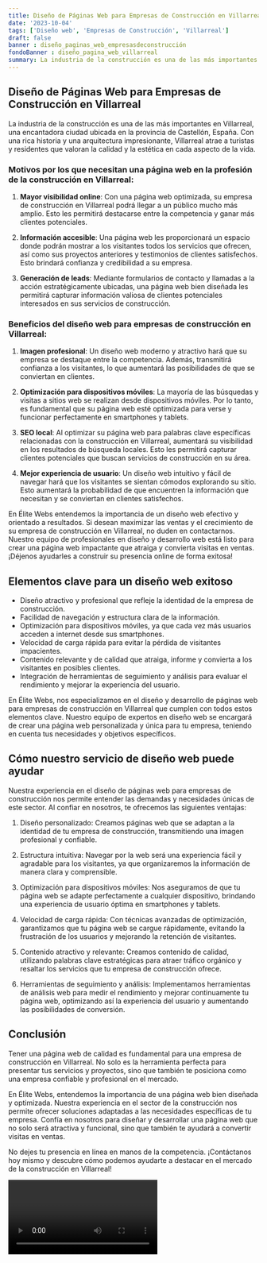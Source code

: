 ```yaml
---
title: Diseño de Páginas Web para Empresas de Construcción en Villarreal
date: '2023-10-04'
tags: ['Diseño web', 'Empresas de Construcción', 'Villarreal']
draft: false
banner : diseño_paginas_web_empresasdeconstrucción
fondoBanner : diseño_pagina_web_villarreal
summary: La industria de la construcción es una de las más importantes en Villarreal, una encantadora ciudad ubicada en la provincia de Castellón, España. Con una rica historia y una arquitectura impresionante, Villarreal atrae a turistas y residentes que valoran la calidad y la estética en cada aspecto de la vida.
---
```


## Diseño de Páginas Web para Empresas de Construcción en Villarreal

La industria de la construcción es una de las más importantes en Villarreal, una encantadora ciudad ubicada en la provincia de Castellón, España. Con una rica historia y una arquitectura impresionante, Villarreal atrae a turistas y residentes que valoran la calidad y la estética en cada aspecto de la vida.

### Motivos por los que necesitan una página web en la profesión de la construcción en Villarreal:

1. **Mayor visibilidad online**: Con una página web optimizada, su empresa de construcción en Villarreal podrá llegar a un público mucho más amplio. Esto les permitirá destacarse entre la competencia y ganar más clientes potenciales.

2. **Información accesible**: Una página web les proporcionará un espacio donde podrán mostrar a los visitantes todos los servicios que ofrecen, así como sus proyectos anteriores y testimonios de clientes satisfechos. Esto brindará confianza y credibilidad a su empresa.

3. **Generación de leads**: Mediante formularios de contacto y llamadas a la acción estratégicamente ubicadas, una página web bien diseñada les permitirá capturar información valiosa de clientes potenciales interesados en sus servicios de construcción.

### Beneficios del diseño web para empresas de construcción en Villarreal:

1. **Imagen profesional**: Un diseño web moderno y atractivo hará que su empresa se destaque entre la competencia. Además, transmitirá confianza a los visitantes, lo que aumentará las posibilidades de que se conviertan en clientes.

2. **Optimización para dispositivos móviles**: La mayoría de las búsquedas y visitas a sitios web se realizan desde dispositivos móviles. Por lo tanto, es fundamental que su página web esté optimizada para verse y funcionar perfectamente en smartphones y tablets.

3. **SEO local**: Al optimizar su página web para palabras clave específicas relacionadas con la construcción en Villarreal, aumentará su visibilidad en los resultados de búsqueda locales. Esto les permitirá capturar clientes potenciales que buscan servicios de construcción en su área.

4. **Mejor experiencia de usuario**: Un diseño web intuitivo y fácil de navegar hará que los visitantes se sientan cómodos explorando su sitio. Esto aumentará la probabilidad de que encuentren la información que necesitan y se conviertan en clientes satisfechos.

En Élite Webs entendemos la importancia de un diseño web efectivo y orientado a resultados. Si desean maximizar las ventas y el crecimiento de su empresa de construcción en Villarreal, no duden en contactarnos. Nuestro equipo de profesionales en diseño y desarrollo web está listo para crear una página web impactante que atraiga y convierta visitas en ventas. ¡Déjenos ayudarles a construir su presencia online de forma exitosa!

<GifSeo />

<Cta />

## Elementos clave para un diseño web exitoso

- Diseño atractivo y profesional que refleje la identidad de la empresa de construcción.
- Facilidad de navegación y estructura clara de la información.
- Optimización para dispositivos móviles, ya que cada vez más usuarios acceden a internet desde sus smartphones.
- Velocidad de carga rápida para evitar la pérdida de visitantes impacientes.
- Contenido relevante y de calidad que atraiga, informe y convierta a los visitantes en posibles clientes.
- Integración de herramientas de seguimiento y análisis para evaluar el rendimiento y mejorar la experiencia del usuario.

En Élite Webs, nos especializamos en el diseño y desarrollo de páginas web para empresas de construcción en Villarreal que cumplen con todos estos elementos clave. Nuestro equipo de expertos en diseño web se encargará de crear una página web personalizada y única para tu empresa, teniendo en cuenta tus necesidades y objetivos específicos.

## Cómo nuestro servicio de diseño web puede ayudar

Nuestra experiencia en el diseño de páginas web para empresas de construcción nos permite entender las demandas y necesidades únicas de este sector. Al confiar en nosotros, te ofrecemos las siguientes ventajas:

1. Diseño personalizado: Creamos páginas web que se adaptan a la identidad de tu empresa de construcción, transmitiendo una imagen profesional y confiable.

2. Estructura intuitiva: Navegar por la web será una experiencia fácil y agradable para los visitantes, ya que organizaremos la información de manera clara y comprensible.

3. Optimización para dispositivos móviles: Nos aseguramos de que tu página web se adapte perfectamente a cualquier dispositivo, brindando una experiencia de usuario óptima en smartphones y tablets.

4. Velocidad de carga rápida: Con técnicas avanzadas de optimización, garantizamos que tu página web se cargue rápidamente, evitando la frustración de los usuarios y mejorando la retención de visitantes.

5. Contenido atractivo y relevante: Creamos contenido de calidad, utilizando palabras clave estratégicas para atraer tráfico orgánico y resaltar los servicios que tu empresa de construcción ofrece.

6. Herramientas de seguimiento y análisis: Implementamos herramientas de análisis web para medir el rendimiento y mejorar continuamente tu página web, optimizando así la experiencia del usuario y aumentando las posibilidades de conversión.

## Conclusión

Tener una página web de calidad es fundamental para una empresa de construcción en Villarreal. No solo es la herramienta perfecta para presentar tus servicios y proyectos, sino que también te posiciona como una empresa confiable y profesional en el mercado.

En Élite Webs, entendemos la importancia de una página web bien diseñada y optimizada. Nuestra experiencia en el sector de la construcción nos permite ofrecer soluciones adaptadas a las necesidades específicas de tu empresa. Confía en nosotros para diseñar y desarrollar una página web que no solo será atractiva y funcional, sino que también te ayudará a convertir visitas en ventas.

No dejes tu presencia en línea en manos de la competencia. ¡Contáctanos hoy mismo y descubre cómo podemos ayudarte a destacar en el mercado de la construcción en Villarreal!

<Video />

<CtaBot job='Empresas de Construcción' city='Villarreal'/>

<Gmaps query='Villarreal+españa+maps' />